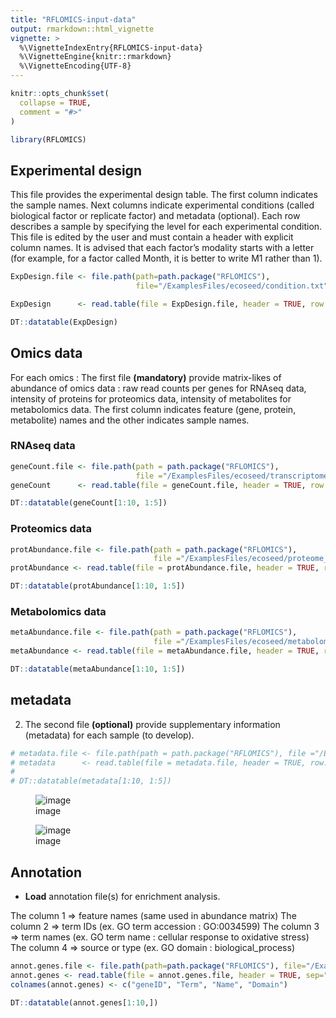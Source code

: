 ```yaml
---
title: "RFLOMICS-input-data"
output: rmarkdown::html_vignette
vignette: >
  %\VignetteIndexEntry{RFLOMICS-input-data}
  %\VignetteEngine{knitr::rmarkdown}
  %\VignetteEncoding{UTF-8}
---
```


```r
knitr::opts_chunk$set(
  collapse = TRUE,
  comment = "#>"
)

```

```r
library(RFLOMICS)
```


## Experimental design
<!-- ce fichier contient le plan experimental (conditions) plus des metadata par echantillons -->

This file provides the experimental design table. The first column indicates the sample names. Next columns indicate experimental conditions (called biological factor or replicate factor) and metadata (optional). Each row describes a sample by specifying the level for each experimental condition.
This file is edited by the user and must contain a header with explicit column names.
It is advised that each factor's modality starts with a letter (for example, for a factor called Month, it is better to write M1 rather than 1).

```r
ExpDesign.file <- file.path(path=path.package("RFLOMICS"), 
                            file="/ExamplesFiles/ecoseed/condition.txt")

ExpDesign      <- read.table(file = ExpDesign.file, header = TRUE, row.names = 1, sep = "\t")

DT::datatable(ExpDesign)
```

## Omics data

For each omics : 
The first file **(mandatory)** provide matrix-likes of abundance of omics data : raw read counts per genes for RNAseq data, intensity of proteins for proteomics data, intensity of metabolites for metabolomics data. The first column indicates feature (gene, protein, metabolite) names and the other indicates sample names. 

### **RNAseq data**

<!-- les comptage de reads sont obtenu après une analyse bioinfo (mapping sur le genome de ref et comptage des reads qui couvrent chaque gene) -->

```r

geneCount.file <- file.path(path = path.package("RFLOMICS"), 
                            file ="/ExamplesFiles/ecoseed/transcriptome2_ecoseed.txt")
geneCount      <- read.table(file = geneCount.file, header = TRUE, row.names = 1, sep = "\t")

DT::datatable(geneCount[1:10, 1:5])
```


### **Proteomics data**

```r
protAbundance.file <- file.path(path = path.package("RFLOMICS"), 
                                file ="/ExamplesFiles/ecoseed/proteome_ecoseed.txt")
protAbundance <- read.table(file = protAbundance.file, header = TRUE, row.names = 1, sep = "\t")

DT::datatable(protAbundance[1:10, 1:5])
```


### **Metabolomics data**

```r
metaAbundance.file <- file.path(path = path.package("RFLOMICS"), 
                                file ="/ExamplesFiles/ecoseed/metabolome_ecoseed.txt")
metaAbundance <- read.table(file = metaAbundance.file, header = TRUE, row.names = 1, sep = "\t")

DT::datatable(metaAbundance[1:10, 1:5])
```

## metadata

2) The second file **(optional)** provide supplementary information (metadata) for each sample (to develop).

```r

# metadata.file <- file.path(path = path.package("RFLOMICS"), file ="/ExamplesFiles/ecoseed/???")
# metadata      <- read.table(file = metadata.file, header = TRUE, row.names = 1, sep = "\t")
# 
# DT::datatable(metadata[1:10, 1:5])

```

![image](Images/Input1.png)

![image](Images/Input2.png)

## Annotation

* **Load** annotation file(s) for enrichment analysis.

The column 1 => feature names (same used in abundance matrix)
The column 2 => term IDs (ex. GO term accession : GO:0034599)
The column 3 => term names (ex. GO term name : cellular response to oxidative stress)
The column 4 => source or type (ex. GO domain : biological_process)

```r

annot.genes.file <- file.path(path=path.package("RFLOMICS"), file="/ExamplesFiles/ecoseed/AT_GOterm_EnsemblPlants.txt")
annot.genes <- read.table(file = annot.genes.file, header = TRUE, sep="\t", )
colnames(annot.genes) <- c("geneID", "Term", "Name", "Domain")

DT::datatable(annot.genes[1:10,])
```



